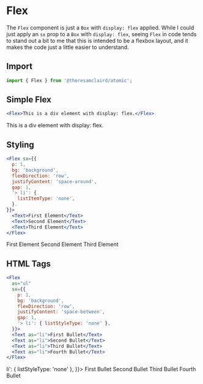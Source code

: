
<Meta title="Components/Flex" component={Flex} />

# Flex

The `Flex` component is just a `Box` with `display: flex` applied. While I could just apply an `sx` prop to a `Box` with `display: flex`, seeing `Flex` in code tends to stand out a bit to me that this is intended to be a flexbox layout, and it makes the code just a little easier to understand.

## Import

```jsx
import { Flex } from '@theresamclaird/atomic';
```

## Simple Flex

```jsx
<Flex>This is a div element with display: flex.</Flex>
```

<Canvas>
  <Story name="Simple Flex">
    <Flex>This is a div element with display: flex.</Flex>
  </Story>
</Canvas>

## Styling

```jsx
<Flex sx={{
  p: 1,
  bg: 'background',
  flexDirection: 'row',
  justifyContent: 'space-around',
  gap: 1,
  '> li': {
    listItemType: 'none',
  }.
}}>
  <Text>First Element</Text>
  <Text>Second Element</Text>
  <Text>Third Element</Text>
</Flex>
```

<Canvas>
  <Story name="Styling">
  <Flex sx={{ p: 1, bg: 'background', flexDirection: 'row', justifyContent: 'space-around', gap: 1 }}>
    <Text>First Element</Text>
    <Text>Second Element</Text>
    <Text>Third Element</Text>
  </Flex>
  </Story>
</Canvas>

## HTML Tags

```jsx
<Flex
  as="ul"
  sx={{
    p: 1,
    bg: 'background',
    flexDirection: 'row',
    justifyContent: 'space-between',
    gap: 1,
    '> li': { listStyleType: 'none' },
  }}>
  <Text as="li">First Bullet</Text>
  <Text as="li">Second Bullet</Text>
  <Text as="li">Third Bullet</Text>
  <Text as="li">Fourth Bullet</Text>
</Flex>
```

<Canvas>
  <Story name="HTML Tags">
    <Flex
      as="ul"
      sx={{
        m: 0,
        p: 1,
        bg: 'background',
        flexDirection: 'row',
        justifyContent: 'space-between',
        gap: 1,
        '> li': { listStyleType: 'none' },
      }}>
      <Text as="li">First Bullet</Text>
      <Text as="li">Second Bullet</Text>
      <Text as="li">Third Bullet</Text>
      <Text as="li">Fourth Bullet</Text>
    </Flex>
  </Story>
</Canvas>
